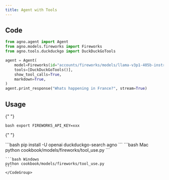 ```yaml
---
title: Agent with Tools
---
```


## Code

```python cookbook/models/fireworks/tool_use.py
from agno.agent import Agent
from agno.models.fireworks import Fireworks
from agno.tools.duckduckgo import DuckDuckGoTools

agent = Agent(
    model=Fireworks(id="accounts/fireworks/models/llama-v3p1-405b-instruct"),
    tools=[DuckDuckGoTools()],
    show_tool_calls=True,
    markdown=True,
)
agent.print_response("Whats happening in France?", stream=True)
```

## Usage

<Steps>
  <Snippet file="create-venv-step.mdx" />

{" "}

<Step title="Set your API key">```bash export FIREWORKS_API_KEY=xxx ```</Step>

{" "}

<Step title="Install libraries">
  ```bash pip install -U openai duckduckgo-search agno ```
</Step>

  <Step title="Run Agent">
    <CodeGroup>
    ```bash Mac
    python cookbook/models/fireworks/tool_use.py
    ```

    ```bash Windows
    python cookbook/models/fireworks/tool_use.py
    ```
    </CodeGroup>

  </Step>
</Steps>
